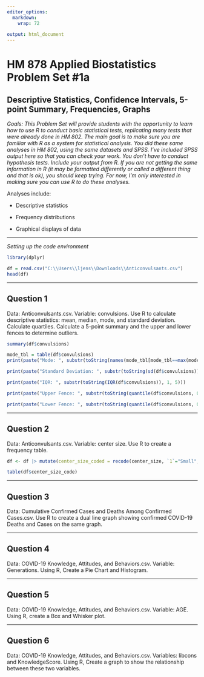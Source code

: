 ---
editor_options:
  markdown:
    wrap: 72
  
output: html_document
---

# HM 878 Applied Biostatistics Problem Set #1a

## Descriptive Statistics, Confidence Intervals, 5-point Summary, Frequencies, Graphs

*Goals: This Problem Set will provide students with the opportunity to
learn how to use R to conduct basic statistical tests, replicating many
tests that were already done in HM 802. The main goal is to make sure
you are familiar with R as a system for statistical analysis. You did
these same analyses in HM 802, using the same datasets and SPSS. I've
included SPSS output here so that you can check your work. You don't
have to conduct hypothesis tests. Include your output from R. If you are
not getting the same information in R (it may be formatted differently
or called a different thing and that is ok), you should keep trying. For
now, I'm only interested in making sure you can use R to do these
analyses.*

Analyses include:

-   Descriptive statistics

-   Frequency distributions

-   Graphical displays of data

------------------------------------------------------------------------

*Setting up the code environment*

```{r}
library(dplyr)
```

```{r}
df = read.csv("C:\\Users\\ljens\\Downloads\\Anticonvulsants.csv")
head(df)
```

------------------------------------------------------------------------

## Question 1

Data: Anticonvulsants.csv. Variable: convulsions. Use R to calculate
descriptive statistics: mean, median, mode, and standard deviation.
Calculate quartiles. Calculate a 5-point summary and the upper and lower
fences to determine outliers.

```{r}
summary(df$convulsions)
```

```{r}
mode_tbl = table(df$convulsions)
print(paste("Mode: ", substr(toString(names(mode_tbl[mode_tbl==max(mode_tbl)])), 1, 5)))
```

```{r}
print(paste("Standard Deviation: ", substr(toString(sd(df$convulsions)), 1, 5)))
```

```{r}
print(paste("IQR: ", substr(toString(IQR(df$convulsions)), 1, 5)))
```

```{r}
print(paste("Upper Fence: ", substr(toString(quantile(df$convulsions, 0.75) + 1.5*IQR(df$convulsions)), 1, 5)))
```

```{r}
print(paste("Lower Fence: ", substr(toString(quantile(df$convulsions, 0.25) - 1.5*IQR(df$convulsions)), 1, 5)))
```

------------------------------------------------------------------------

## Question 2

Data: Anticonvulsants.csv. Variable: center size. Use R to create a
frequency table.

```{r}
df <- df |> mutate(center_size_coded = recode(center_size, `1`="Small", `2`="Medium", `3`="Large" , .default = NA_character_))

table(df$center_size_code)
```

------------------------------------------------------------------------

## Question 3

Data: Cumulative Confirmed Cases and Deaths Among Confirmed Cases.csv.
Use R to create a dual line graph showing confirmed COVID-19 Deaths and
Cases on the same graph.

------------------------------------------------------------------------

## Question 4

Data: COVID-19 Knowledge, Attitudes, and Behaviors.csv. Variable:
Generations. Using R, Create a Pie Chart and Histogram.

------------------------------------------------------------------------

## Question 5

Data: COVID-19 Knowledge, Attitudes, and Behaviors.csv. Variable: AGE.
Using R, create a Box and Whisker plot.

------------------------------------------------------------------------

## Question 6

Data: COVID-19 Knowledge, Attitudes, and Behaviors.csv. Variables:
libcons and KnowledgeScore. Using R, Create a graph to show the
relationship between these two variables.
